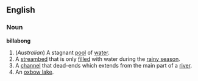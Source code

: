 ==English==
===Noun===
'''billabong'''
#(''Australian'') A stagnant [[pool]] of [[water]].
#A [[streambed]] that is only [[filled]] with water during the [[rainy season]].
#A [[channel]] that dead-ends which extends from the main part of a [[river]].
#An [[oxbow lake]].